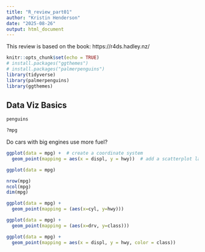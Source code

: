 ```yaml
---
title: "R_review_part01"
author: "Kristin Henderson"
date: "2025-08-26"
output: html_document
---
```


This review is based on the book: https://r4ds.hadley.nz/

```r
knitr::opts_chunk$set(echo = TRUE)
# install.packages("ggthemes")
# install.packages("palmerpenguins")
library(tidyverse)
library(palmerpenguins)
library(ggthemes)
```

## Data Viz Basics

```r
penguins
```

```r
?mpg
```

Do cars with big engines use more fuel?
```r
ggplot(data = mpg) +  # create a coordinate system
  geom_point(mapping = aes(x = displ, y = hwy))  # add a scatterplot layer to it
```

```r
ggplot(data = mpg)

nrow(mpg)
ncol(mpg)
dim(mpg)

ggplot(data = mpg) +
  geom_point(mapping = (aes(x=cyl, y=hwy)))

ggplot(data = mpg) +
  geom_point(mapping = (aes(x=drv, y=class)))
```

```r
ggplot(data = mpg) + 
  geom_point(mapping = aes(x = displ, y = hwy, color = class))
```

```r

```